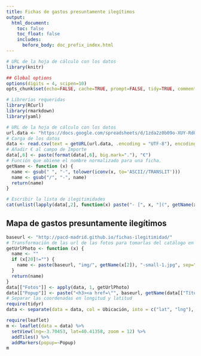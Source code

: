 ```yaml
---
title: Fichas de gastos presuntamente ilegítimos
output:
  html_document:
    toc: false
    toc_float: false
    includes:
      before_body: doc_prefix_index.html
---
```


```r
# URL de la hoja de cálculo con los datos
library(knitr)

## Global options
options(digits = 4, scipen=10)
opts_chunk$set(echo=FALSE, cache=TRUE, prompt=FALSE, tidy=TRUE, comment=NA, message=FALSE, warning=FALSE)
```


```r
# Librerías requeridas
library(RCurl)
library(rmarkdown)
library(yaml)

# URL de la hoja de cálculo con los datos
url.data <- "https://docs.google.com/spreadsheets/d/1zda2z0b09o-XUY-RdOWpcKgg-tbgn3d3syDijnKtX4s/pub?gid=176454935&single=true&output=csv"
# Carga de los datos
data <- read.csv(text = getURL(url.data, .encoding = "UTF-8"), encoding = "UTF-8", header = T, stringsAsFactors = F)
# Añadir € al campo de Importe
data[,6] <- paste(format(data[,6], big.mark="."), "€")
# Función que obiene el nombre normalizado para una ficha. 
getName <- function (x) {
  name <- gsub(" ", "-", tolower(iconv(x, to='ASCII//TRANSLIT')))
  name <- gsub("/", "-", name)
  return(name)
}
```

```r
# Escribir la lista de ilegitimidades
cat(unlist(lapply(data[,2], function(x) paste("- [", x, "](", getName(x), ".html)\n", sep=""))))

```

## Mapa de gastos presuntamente ilegítimos

```r
baseurl <- "http://pacd-madrid.github.io/fichas-ilegitimidad/"
# Transformación de las url de las fotos para tomarlas del catálogo en github
getUrlPhoto <- function (x) {
  name <- ""
  if (x[20]!="") {
    name <- paste(baseurl, "img/", getName(x[2]), "-small-1.jpg", sep="")
  }
  return(name)
}
data[["Fotos"]] <- apply(data, 1, getUrlPhoto)
data[["Popup"]] <- paste("<h3><a href=\"", baseurl, getName(data[["Título"]]), ".html\">", data[["Título"]], "</a></h3>\n\n<img src=\"", data[["Fotos"]], "\">\n\n<p>", data[["Importe"]], "</p>", sep="")
# Separar las coordenadas en longitud y latitud
require(tidyr)
data <- separate(data = data, col = Ubicación, into = c("lat", "lng"), sep = "\\,")

require(leaflet)
m <- leaflet(data = data) %>%
  setView(lng=-3.70453, lat=40.41358, zoom = 12) %>%
  addTiles() %>%
  addMarkers(popup=~Popup)
m
```

